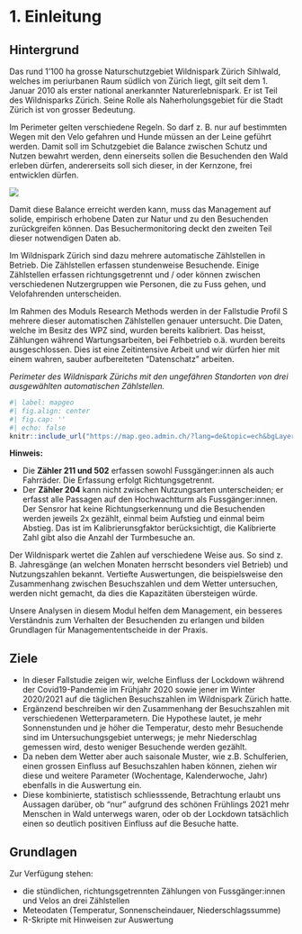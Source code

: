 # 1. Einleitung

## Hintergrund

Das rund 1'100 ha grosse Naturschutzgebiet Wildnispark Zürich Sihlwald, welches im periurbanen Raum südlich von Zürich liegt, gilt seit dem 1. Januar 2010 als erster national anerkannter Naturerlebnispark. Er ist Teil des Wildnisparks Zürich. Seine Rolle als Naherholungsgebiet für die Stadt Zürich ist von grosser Bedeutung.

Im Perimeter gelten verschiedene Regeln. So darf z. B. nur auf bestimmten Wegen mit den Velo gefahren und Hunde müssen an der Leine geführt werden. Damit soll im Schutzgebiet die Balance zwischen Schutz und Nutzen bewahrt werden, denn einerseits sollen die Besuchenden den Wald erleben dürfen, andererseits soll sich dieser, in der Kernzone, frei entwicklen dürfen.

![](images/Perimeter.png)

Damit diese Balance erreicht werden kann, muss das Management auf solide, empirisch erhobene Daten zur Natur und zu den Besuchenden zurückgreifen können. Das Besuchermonitoring deckt den zweiten Teil dieser notwendigen Daten ab.

Im Wildnispark Zürich sind dazu mehrere automatische Zählstellen in Betrieb. Die Zählstellen erfassen stundenweise Besuchende. Einige Zählstellen erfassen richtungsgetrennt und / oder können zwischen verschiedenen Nutzergruppen wie Personen, die zu Fuss gehen, und Velofahrenden unterscheiden.

Im Rahmen des Moduls Research Methods werden in der Fallstudie Profil S mehrere dieser automatischen Zählstellen genauer untersucht. Die Daten, welche im Besitz des WPZ sind, wurden bereits kalibriert. Das heisst, Zählungen während Wartungsarbeiten, bei Felhbetrieb o.ä.  wurden bereits ausgeschlossen. Dies ist eine Zeitintensive Arbeit und wir dürfen hier mit einem wahren, sauber aufbereiteten "Datenschatz" arbeiten.

_Perimeter des Wildnispark Zürichs mit den ungefähren Standorten von drei ausgewählten automatischen Zählstellen._

```r
#| label: mapgeo
#| fig.align: center
#| fig.cap: ''
#| echo: false
knitr::include_url("https://map.geo.admin.ch/?lang=de&topic=ech&bgLayer=ch.swisstopo.pixelkarte-grau&layers=ch.bafu.schutzgebiete-paerke_nationaler_bedeutung_perimeter,KML%7C%7Chttps:%2F%2Fpublic.geo.admin.ch%2FFFPk_-tvTLCGHGrldxyqqA&E=2683777.07&N=1235591.69&zoom=7&layers_opacity=0.35,1", height ="1000px")
```

__Hinweis:__ 

- Die __Zähler 211 und 502__ erfassen sowohl Fussgänger:innen als auch Fahrräder. Die Erfassung erfolgt Richtungsgetrennt.
- Der __Zähler 204__ kann nicht zwischen Nutzungsarten unterscheiden; er erfasst alle Passagen auf den Hochwachtturm als Fussgänger:innen. Der Sensror hat keine Richtungserkennung und die Besuchenden werden jeweils 2x gezählt, einmal beim Aufstieg und einmal beim Abstieg. Das ist im Kalibrierunsgfaktor berücksichtigt, die Kalibrierte Zahl gibt also die Anzahl der Turmbesuche an.

Der Wildnispark wertet die Zahlen auf verschiedene Weise aus. So sind z. B. Jahresgänge (an welchen Monaten herrscht besonders viel Betrieb) und Nutzungszahlen bekannt. Vertiefte Auswertungen, die beispielsweise den Zusammenhang zwischen Besuchszahlen und dem Wetter untersuchen, werden nicht gemacht, da dies die Kapazitäten übersteigen würde.

Unsere Analysen in diesem Modul helfen dem Management, ein besseres Verständnis zum Verhalten der Besuchenden zu erlangen und bilden Grundlagen für Managemententscheide in der Praxis.

## Ziele

- In dieser Fallstudie zeigen wir, welche Einfluss der Lockdown während der Covid19-Pandemie im Frühjahr 2020 sowie jener im Winter 2020/2021 auf die täglichen Besuchszahlen im Wildnispark Zürich hatte.
- Ergänzend beschreiben wir den Zusammenhang der Besuchszahlen mit verschiedenen Wetterparametern. Die Hypothese lautet, je mehr Sonnenstunden und je höher die Temperatur, desto mehr Besuchende sind im Untersuchungsgebiet unterwegs; je mehr Niederschlag gemessen wird, desto weniger Besuchende werden gezählt.
- Da neben dem Wetter aber auch saisonale Muster, wie z.B. Schulferien, einen grossen Einfluss auf Besuchszahlen haben können, ziehen wir diese und weitere Parameter (Wochentage, Kalenderwoche, Jahr) ebenfalls in die Auswertung ein.
- Diese kombinierte, statistisch schliesssende, Betrachtung erlaubt uns Aussagen darüber, ob "nur" aufgrund des schönen Frühlings 2021 mehr Menschen in Wald unterwegs waren, oder ob der Lockdown tatsächlich einen so deutlich positiven Einfluss auf die Besuche hatte.

## Grundlagen

Zur Verfügung stehen:

- die stündlichen, richtungsgetrennten Zählungen von Fussgänger:innen und Velos an drei Zählstellen
- Meteodaten (Temperatur, Sonnenscheindauer, Niederschlagssumme)
- R-Skripte mit Hinweisen zur Auswertung


